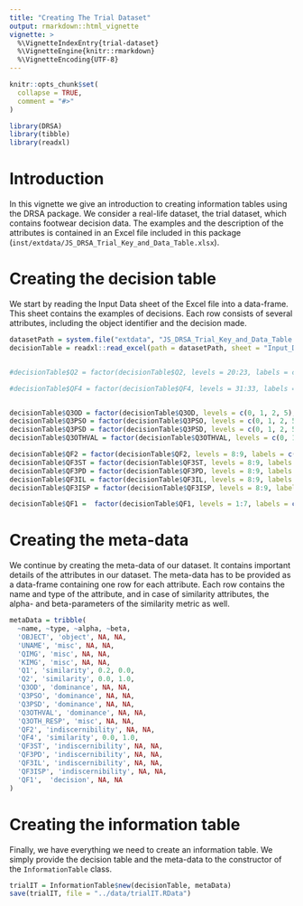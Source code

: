 ```yaml
---
title: "Creating The Trial Dataset"
output: rmarkdown::html_vignette
vignette: >
  %\VignetteIndexEntry{trial-dataset}
  %\VignetteEngine{knitr::rmarkdown}
  %\VignetteEncoding{UTF-8}
---
```


```r
knitr::opts_chunk$set(
  collapse = TRUE,
  comment = "#>"
)
```

```r
library(DRSA)
library(tibble)
library(readxl)
```

# Introduction

In this vignette we give an introduction to creating information tables using the DRSA package. We consider a real-life dataset, the trial dataset, which contains footwear decision data. The examples and the description of the attributes is contained in an Excel file included in this package (`inst/extdata/JS_DRSA_Trial_Key_and_Data_Table.xlsx`).

# Creating the decision table

We start by reading the Input Data sheet of the Excel file into a data-frame. This sheet contains the examples of decisions. Each row consists of several attributes, including the object identifier and the decision made.

```r
datasetPath = system.file("extdata", "JS_DRSA_Trial_Key_and_Data_Table.xlsx", package = "DRSA", mustWork = TRUE)
decisionTable = readxl::read_excel(path = datasetPath, sheet = "Input_Data")


#decisionTable$Q2 = factor(decisionTable$Q2, levels = 20:23, labels = c("Unsuitable", "Low", "Moderate", "High"), ordered = T)

#decisionTable$QF4 = factor(decisionTable$QF4, levels = 31:33, labels = c("Easy", "Moderate", "Challenging"), ordered = T)


decisionTable$Q3OD = factor(decisionTable$Q3OD, levels = c(0, 1, 2, 5), labels = c("Not evaluated", "Insufficient Detail", "Value for exclusion", "Value for association"), ordered = T)
decisionTable$Q3PSO = factor(decisionTable$Q3PSO, levels = c(0, 1, 2, 5), labels = c("Not evaluated", "Insufficient Detail", "Value for exclusion", "Value for association"), ordered = T)
decisionTable$Q3PSD = factor(decisionTable$Q3PSD, levels = c(0, 1, 2, 5), labels = c("Not evaluated", "Insufficient Detail", "Value for exclusion", "Value for association"), ordered = T)
decisionTable$Q3OTHVAL = factor(decisionTable$Q3OTHVAL, levels = c(0, 1, 2, 5), labels = c("Not evaluated", "Insufficient Detail", "Value for exclusion", "Value for association"), ordered = T)

decisionTable$QF2 = factor(decisionTable$QF2, levels = 8:9, labels = c("No", "Yes"), ordered = T)
decisionTable$QF3ST = factor(decisionTable$QF3ST, levels = 8:9, labels = c("No", "Yes"), ordered = T)
decisionTable$QF3PD = factor(decisionTable$QF3PD, levels = 8:9, labels = c("No", "Yes"), ordered = T)
decisionTable$QF3IL = factor(decisionTable$QF3IL, levels = 8:9, labels = c("No", "Yes"), ordered = T)
decisionTable$QF3ISP = factor(decisionTable$QF3ISP, levels = 8:9, labels = c("No", "Yes"), ordered = T)

decisionTable$QF1 =  factor(decisionTable$QF1, levels = 1:7, labels = c('Lacks sufficient detail', 'Exclusion', 'Indications of non-association', 'Limited association', 'Association of class', 'High degree of association', 'Identification'), ordered = T)
```


# Creating the meta-data

We continue by creating the meta-data of our dataset. It contains important details of the attributes in our dataset. The meta-data has to be provided as a data-frame containing one row for each attribute. Each row contains the name and type of the attribute, and in case of similarity attributes, the alpha- and beta-parameters of the similarity metric as well.

```r
metaData = tribble(
  ~name, ~type, ~alpha, ~beta,
  'OBJECT', 'object', NA, NA,
  'UNAME', 'misc', NA, NA,
  'QIMG', 'misc', NA, NA,
  'KIMG', 'misc', NA, NA,
  'Q1', 'similarity', 0.2, 0.0,
  'Q2', 'similarity', 0.0, 1.0,
  'Q3OD', 'dominance', NA, NA,
  'Q3PSO', 'dominance', NA, NA,
  'Q3PSD', 'dominance', NA, NA,
  'Q3OTHVAL', 'dominance', NA, NA,
  'Q3OTH_RESP', 'misc', NA, NA,
  'QF2', 'indiscernibility', NA, NA,
  'QF4', 'similarity', 0.0, 1.0,
  'QF3ST', 'indiscernibility', NA, NA,
  'QF3PD', 'indiscernibility', NA, NA,
  'QF3IL', 'indiscernibility', NA, NA,
  'QF3ISP', 'indiscernibility', NA, NA,
  'QF1',  'decision', NA, NA
)
```

# Creating the information table

Finally, we have everything we need to create an information table. We simply provide the decision table and the meta-data to the constructor of the `InformationTable` class.

```r
trialIT = InformationTable$new(decisionTable, metaData)
save(trialIT, file = "../data/trialIT.RData")
```

